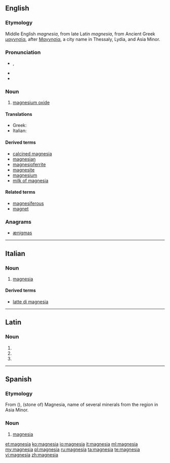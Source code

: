 {{also|Magnesia|magnésia}}
==English==

===Etymology===
Middle English ''magnesia'', from late Latin ''magnesia'', from Ancient Greek [[μαγνησία]], after [[Μαγνησία]], a city name in Thessaly, Lydia, and Asia Minor.

===Pronunciation===
* {{a|GenAm}} {{IPA|/ˌmæɡˈniʒə/}}, {{X-SAMPA|/%m{g"niZ@/}}
* {{hyphenation|mag|ne|sia}}
* {{rhymes|iːʒə}}

===Noun===
{{en-noun|-}}

# {{context|mineral|lang=en}} [[magnesium oxide]]

====Translations====
{{trans-top|magnesium oxide}}
* Greek: {{t+|el|μαγνησία|f}} 
* Italian: {{t+|it|magnesia|f}}
{{trans-mid}}
{{trans-bottom}}

====Derived terms====
* [[calcined magnesia]]
* [[magnesian]]
* [[magnesioferrite]]
* [[magnesite]]
* [[magnesium]]
* [[milk of magnesia]]<!--not "milk of Magnesia"-->

====Related terms====
* [[magnesiferous]]
* [[magnet]]

===Anagrams===
* [[ænigmas#English|ænigmas]]
----
==Italian==

===Noun===
{{it-noun|magnesi|f|a|e}}

# {{context|mineral|lang=ot}} [[#English|magnesia]]

====Derived terms====
* [[latte di magnesia]]
----
==Latin==

===Noun===
{{la-noun-form|magnēsia}}

# {{inflection of|magnesium|magnēsium|nom|p|lang=la}}
# {{inflection of|magnesium|magnēsium|acc|p|lang=la}}
# {{inflection of|magnesium|magnēsium|voc|p|lang=la}}
----
==Spanish==
===Etymology=== 
From {{etyl|grc|es}} {{term|Μαγνησία|tr=Magnēsia|lang=grc}} ({{term|λίθος|tr=lithos|lang=grc}}), (stone of) Magnesia, name of several minerals from the region in Asia Minor.

===Noun===
{{es-noun|f}}

# {{context|mineral|lang=es}} [[#English|magnesia]]

[[et:magnesia]]
[[ko:magnesia]]
[[io:magnesia]]
[[it:magnesia]]
[[ml:magnesia]]
[[my:magnesia]]
[[pl:magnesia]]
[[ru:magnesia]]
[[ta:magnesia]]
[[te:magnesia]]
[[vi:magnesia]]
[[zh:magnesia]]